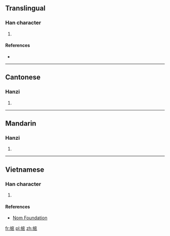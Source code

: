 ==Translingual==

===Han character===
{{Han char|rn=64|rad=手|as=08|sn=11|four=|canj=手戈竹戈 (QIHI), 手戈竹一 (QIHM)|ids=⿰扌底}}

# {{defn|Han|sort=手08}}

====References====
* {{Han ref|kx=0437.030|dkj=12246|hdz=31904.020|uh=638B|ud=25483}}

----

==Cantonese==

===Hanzi===
{{yue-hanzi|jyut=[[dai2]]|y=dai2}}

# {{defn|lang=yue|sort=手08}}

----

==Mandarin==

===Hanzi===
{{cmn-hanzi|pin=[[dǐ]] ([[di3]]), [[hǔn]] ([[hun3]])|wg=ti<sup>3</sup>, hun<sup>3</sup>}}

# {{defn|lang=cmn|sort=手08}}

----

==Vietnamese==

===Han character===
{{vi-readings|rs=手08| hanviet = đẩy}}

# {{defn|lang=vi|sort=手08}}

====References====
*[http://nomfoundation.org/common/nom_details.php?codepoint=638b Nom Foundation]

[[fr:掋]]
[[pl:掋]]
[[zh:掋]]